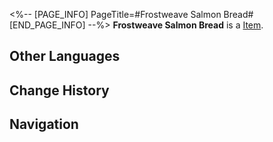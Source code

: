 <%-- [PAGE_INFO]
PageTitle=#Frostweave Salmon Bread#
[END_PAGE_INFO] --%>
{{Item Infobox
|title       = Frostweave Salmon Bread
|id          = 408409
|image       = Item Frostweave Salmon Bread.png
|type        = 
|invCategory = Consumables
|rarity      = 2
|effect      = Upon use, decreases Fire DMG taken by all allies by 16% for the next battle.
|description = Nowadays, frostweave salmon are mostly bred inside Belobog's walls. Their taste is miles off from the frostweave salmons fished from the wilds outside the city.
|source1     = Extreme Explorer Lynx
}}
{{Description|1=''"I heard having raw fish slices together with bread can delay the onset of diarrhea effectively. Is that true?"''}}
'''Frostweave Salmon Bread''' is a [[Item]].

==Other Languages==
{{Other Languages
|en   = Frostweave Salmon Bread
|zhs  = 霜纹鲑面包
|zht  = 霜紋鮭麵包
|ja   = 霜降り鮭パン
|ko   = 서리무늬 연어 샌드위치
|es   = Pan de salmón
|fr   = Pain au saumon tisse-givre
|ru   = Хлеб с хладолососем
|th   = Frostweave Salmon Bread
|vi   = Bánh Mì Cá Hồi Tuyết
|de   = Frostlachs auf Brot
|id   = Frostweave Salmon Bread
|pt   = Pão de Salmão-da-Geada
}}

==Change History==
{{Change History|2.0}}

==Navigation==
{{Consumable Navbox}}